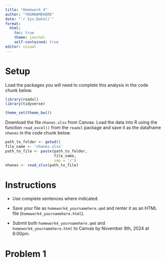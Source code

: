 ```yaml
---
title: "Homework 4"
author: "YOURNAMEHERE"
date: "`r Sys.Date()`"
format: 
  html:
    toc: true
    theme: journal
    self-contained: true
editor: visual
---
```


# Setup  {.unnumbered}

Load the packages you will need to complete this analysis in the code chunk below.

```r
library(readxl)
library(tidyverse)

theme_set(theme_bw())
```

Download the file `nhanes.xlsx` from Canvas. Load the data into R using the function `read_excel()` from the `readxl` package and save it as the dataframe `nhanes` in the code chunk below.

```r
path_to_folder <- getwd()
file_name <- 'nhanes.xlsx'
path_to_file <- paste(path_to_folder, 
                      file_name, 
                      sep = '/')
nhanes <- read_xlsx(path_to_file)
```

# Instructions  {.unnumbered}

-   Use complete sentences where indicated.

-   Save your file as `homework4_yournamehere.qmd` and renter it as an HTML file (`homework4_yournamehere.html`).

-   Submit both `homework4_yournamehere.qmd` and `homework4_yournamehere.html` to Canvas by November 8th, 2024 at 6:00pm.

# Problem 1
